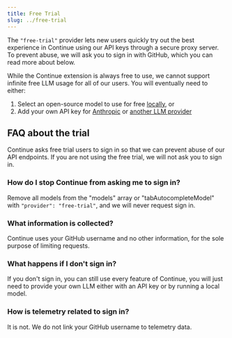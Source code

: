 ```yaml
---
title: Free Trial
slug: ../free-trial
---
```



The `"free-trial"` provider lets new users quickly try out the best experience in Continue using our API keys through a secure proxy server. To prevent abuse, we will ask you to sign in with GitHub, which you can read more about below.

While the Continue extension is always free to use, we cannot support infinite free LLM usage for all of our users. You will eventually need to either:

1. Select an open-source model to use for free [locally](../top-level/ollama.mdx), or
2. Add your own API key for [Anthropic](../top-level/anthropic.mdx) or [another LLM provider](../../model-providers/)

## FAQ about the trial

Continue asks free trial users to sign in so that we can prevent abuse of our API endpoints. If you are not using the free trial, we will not ask you to sign in.

### How do I stop Continue from asking me to sign in?

Remove all models from the "models" array or "tabAutocompleteModel" with `"provider": "free-trial"`, and we will never request sign in.

### What information is collected?

Continue uses your GitHub username and no other information, for the sole purpose of limiting requests.

### What happens if I don't sign in?

If you don't sign in, you can still use every feature of Continue, you will just need to provide your own LLM either with an API key or by running a local model.

### How is telemetry related to sign in?

It is not. We do not link your GitHub username to telemetry data.
